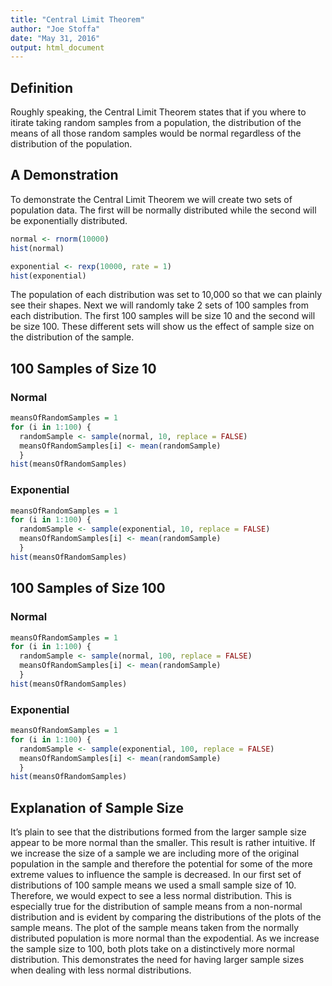 ```yaml
---
title: "Central Limit Theorem"
author: "Joe Stoffa"
date: "May 31, 2016"
output: html_document
---
```



## Definition

Roughly speaking, the Central Limit Theorem states that if you where to itirate taking random samples from a population, the distribution of the means of all those random samples would be normal regardless of the distribution of the population.


## A Demonstration

To demonstrate the Central Limit Theorem we will create two sets of population data.  The first will be normally distributed while the second will be exponentially distributed.
```r
normal <- rnorm(10000)
hist(normal)
```

```r
exponential <- rexp(10000, rate = 1)
hist(exponential)
```

The population of each distribution was set to 10,000 so that we can plainly see their shapes.  Next we will randomly take 2 sets of 100 samples from each distribution.  The first 100 samples will be size 10 and the second will be size 100.  These different sets will show us the effect of sample size on the distribution of the sample.

## 100 Samples of Size 10
### Normal

```r
meansOfRandomSamples = 1
for (i in 1:100) { 
  randomSample <- sample(normal, 10, replace = FALSE)
  meansOfRandomSamples[i] <- mean(randomSample) 
  }
hist(meansOfRandomSamples)
```

### Exponential

```r
meansOfRandomSamples = 1
for (i in 1:100) { 
  randomSample <- sample(exponential, 10, replace = FALSE)
  meansOfRandomSamples[i] <- mean(randomSample) 
  }
hist(meansOfRandomSamples)
```

## 100 Samples of Size 100
### Normal

```r
meansOfRandomSamples = 1
for (i in 1:100) { 
  randomSample <- sample(normal, 100, replace = FALSE)
  meansOfRandomSamples[i] <- mean(randomSample) 
  }
hist(meansOfRandomSamples)
```

### Exponential
```r
meansOfRandomSamples = 1
for (i in 1:100) { 
  randomSample <- sample(exponential, 100, replace = FALSE)
  meansOfRandomSamples[i] <- mean(randomSample) 
  }
hist(meansOfRandomSamples)
```

## Explanation of Sample Size
It's plain to see that the distributions formed from the larger sample size appear to be more normal than the smaller.  This result is rather intuitive.  If we increase the size of a sample we are including more of the original population in the sample and therefore the potential for some of the more extreme values to influence the sample is decreased.  In our first set of distributions of 100 sample means we used a small sample size of 10.  Therefore, we would expect to see a less normal distribution.  This is especially true for the distribution of sample means from a non-normal distribution and is evident by comparing the distributions of the plots of the sample means.  The plot of the sample means taken from the normally distributed population is more normal than the expodential.  As we increase the sample size to 100, both plots take on a distinctively more normal distribution.  This demonstrates the need for having larger sample sizes when dealing with less normal distributions.
